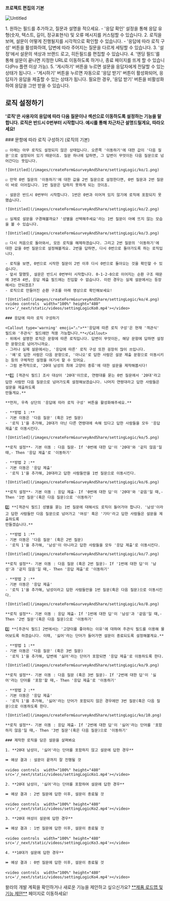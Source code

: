 
<Callout type='info' emoji="🔔">**프로젝트 편집의 기본**</Callout>

![Untitled](/images/createForm&surveyAndShare/settingLogic/ko/0.png)

<Steps>
    1. 원하는 필드를 추가하고, 질문과 설명을 적으세요.
    - '응답 확인' 설정을 통해 응답 유형(숫자, 텍스트, 길이, 정규표현식) 및 오류 메시지를 커스텀할 수 있습니다.
    2. 로직을 보며, 설문이 어떻게 진행될지를 시각적으로 확인할 수 있습니다.
    - '응답에 따라 로직 구성' 버튼을 활성화하여, 답변에 따라 주어지는 질문을 다르게 세팅할 수 있습니다.
    3. '설정'에서 설문의 색상과 브랜드 로고, 히든필드를 편집할 수 있습니다.
    4. '엔딩 필드'를 통해 설문이 끝나면 지정한 URL로 이동하도록 하거나, 종료 페이지를 뜨게 할 수 있습니다(Pro 플랜 이상 가능).
    5. '게시하기' 버튼을 누르면 설문을 응답자에게 전달할 수 있는 상태가 됩니다.
    - '게시하기' 버튼을 누르면 자동으로 '응답 받기' 버튼이 활성화되어, 응답자가 응답을 제출할 수 있는 상태가 됩니다. 필요한 경우, '응답 받기' 버튼을 비활성화하여 응답을 그만 받을 수 있습니다.
</Steps>

## 로직 설정하기

<Callout type='warning' emoji="⚠️">**'로직'은 사용자의 응답에 따라 다음 질문이나 섹션으로 이동하도록 설정하는 기능을 말합니다. 로직은 반드시 0번부터 시작합니다. 예시를 통해 차근차근
    설명드릴게요, 따라오세요!**</Callout>

<Steps>
    ### 문항에 따라 로직 구성하기 (로직의 기본)

    ☑️ 아래는 아무 로직도 설정되지 않은 상태입니다. 오른쪽 '이동하기'에 대한 값이 '다음 질문'으로 설정되어 있기 때문이죠. 질문 하나에 답하면, 그 답변이 무엇이든 다음 질문으로 넘어간다는 뜻입니다.

    ![Untitled](/images/createForm&surveyAndShare/settingLogic/ko/1.png)

    ☑️ 만약 0번 질문의 '이동하기'에 대한 값을 2번 질문으로 설정한다면, 0번 질문과 2번 질문이 바로 이어집니다. 1번 질문은 답하지 못하게 되는 것이죠.

    - 설문은 반드시 0번부터 시작합니다. 1번은 0번과 이어져 있지 않기에 로직에 포함되지 못했습니다.

    ![Untitled](/images/createForm&surveyAndShare/settingLogic/ko/2.png)

    ☑️ 실제로 설문을 구경해볼까요? '성별을 선택해주세요'라는 1번 질문이 아예 뜨지 않는 모습을 볼 수 있습니다.

    ![Untitled](/images/createForm&surveyAndShare/settingLogic/ko/3.png)

    ☑️ 다시 처음으로 돌아와서, 모든 로직을 해제하겠습니다. 그리고 2번 질문의 '이동하기'에 대한 값을 0번 질문으로 설정해볼게요. 2번을 답하면, 다시 0번으로 돌아가도록 하는 로직입니다.

    - 로직을 보면, 0번으로 시작한 질문이 2번 이후 다시 0번으로 돌아오는 것을 확인할 수 있습니다.
    - 앞서 말했듯, 설문은 반드시 0번부터 시작합니다. 0-1-2-0으로 이어지는 순환 구조 때문에 3번과 4번, 응답 제출 필드에는 진입할 수 없습니다. 이런 경우는 실제 설문에서는 등장해서는 안되겠죠?
    - 로직으로 만들어진 순환 구조를 아래 영상으로 확인해보세요!

    ![Untitled](/images/createForm&surveyAndShare/settingLogic/ko/4.png)
    <video controls  width="100%" height="480" src='/_next/static/videos/settingLogicKo0.mp4'></video>

    ### 응답에 따라 로직 구성하기

    <Callout type='warning' emoji="⚠️">**'응답에 따른 로직 구성'은 현재 '객관식' 필드와 '주관식' 필드에만 적용 가능합니다.**</Callout>
    - 위에서 설명한 로직은 문항에 따른 로직입니다. 답변이 무엇이든, 해당 문항에 답하면 설정한 문항으로 넘어가니까요.
    - 그러나 실제 설문에서는, '응답에 따른' 로직 구성 또한 굉장히 많이 쓰입니다.
    - '예'로 답한 사람은 다음 문항으로, '아니오'로 답한 사람은 설문 제출 문항으로 이동시키는 등의 구체적인 설정을 여기서 할 수 있어요.
    - 그럼 본격적으로, '20대 남성의 최애 고양이 종류'에 대한 설문을 제작해봅시다!

    **1️⃣ [객관식 필드] 조사 대상이 '20대'이므로, 연령대를 묻는 0번 질문에서 '20대'라고 답한 사람만 다음 질문으로 넘어가도록 설정해보겠습니다. 나머지 연령대라고 답한 사람들은 설문을 제출하도록
    만들게요.**

    **먼저, 우측 상단의 '응답에 따라 로직 구성' 버튼을 활성화해주세요.**

    - **방법 1 :**
    - 기본 이동은 '다음 질문' (혹은 1번 질문)
    - '로직 1'을 추가해, 20대가 아닌 다른 연령대에 속해 있다고 답한 사람들을 모두 '응답 제출'로 이동시킨다.

    ![Untitled](/images/createForm&surveyAndShare/settingLogic/ko/5.png)

    **로직 설정**- 기본 이동 : 다음 질문- If '0번에 대한 답'이 '20대'와 '같지 않음'일 때,- Then '응답 제출'로 '이동하기'

    - **방법 2 :**
    - 기본 이동은 '응답 제출'
    - '로직 1'을 추가해, 20대라고 답한 사람들만을 1번 질문으로 이동시킨다.

    ![Untitled](/images/createForm&surveyAndShare/settingLogic/ko/6.png)

    **로직 설정**- 기본 이동 : 응답 제출- If '0번에 대한 답'이 '20대'와 '같음'일 때,- Then '1번 질문'(혹은 다음 질문)으로 '이동하기'

    2️⃣ **[객관식 필드] 성별을 묻는 1번 질문에 대해서도 로직이 들어가야 합니다. '남성'이라고 답한 사람들만 다음 질문으로 넘어가고 '여성' 혹은 '기타'라고 답한 사람들은 설문을 제출하도록
    만들겠습니다.**

    - **방법 1 :**
    - 기본 이동은 '다음 질문' (혹은 2번 질문)
    - '로직 1'을 추가해, '남성'이 아니라고 답한 사람들을 모두 '응답 제출'로 이동시킨다.

    ![Untitled](/images/createForm&surveyAndShare/settingLogic/ko/7.png)

    **로직 설정**- 기본 이동 : 다음 질문 (혹은 2번 질문)- If '1번에 대한 답'이 '남성'과 '같지 않음'일 때,- Then '응답 제출'로 '이동하기'

    - **방법 2 :**
    - 기본 이동은 '응답 제출'
    - '로직 1'을 추가해, 남성이라고 답한 사람들만을 1번 질문(혹은 다음 질문)으로 이동시킨다.

    ![Untitled](/images/createForm&surveyAndShare/settingLogic/ko/8.png)

    **로직 설정**- 기본 이동 : 응답 제출- If '1번에 대한 답'이 '남성'과 '같음'일 때,- Then '2번 질문'(혹은 다음 질문)으로 '이동하기'

    3️⃣ **[주관식 필드] 2번에서는 '고양이를 좋아하는 이유'에 대하여 주관식 필드를 이용해 물어보도록 하겠습니다. 이때, '싫어'라는 단어가 들어가면 설문이 종료되도록 설정해볼게요.**

    - **방법 1 :**
    - 기본 이동은 '다음 질문' (혹은 3번 질문)
    - '로직 1'을 추가해, 답변에 '싫어'라는 단어가 포함되면 '응답 제출'로 이동하도록 한다.

    ![Untitled](/images/createForm&surveyAndShare/settingLogic/ko/9.png)

    **로직 설정**- 기본 이동 : 다음 질문 (혹은 3번 질문)- If '2번에 대한 답'이 '싫어'라는 단어를 '포함'할 때,- Then '응답 제출'로 '이동하기'

    - **방법 2 :**
    - 기본 이동은 '응답 제출'
    - '로직 1'을 추가해, '싫어'라는 단어가 포함되지 않은 경우에만 3번 질문(혹은 다음 질문)으로 이동하도록 한다.

    ![Untitled](/images/createForm&surveyAndShare/settingLogic/ko/10.png)

    **로직 설정**- 기본 이동 : 응답 제출- If '2번에 대한 답'이 '싫어'라는 단어를 '포함하지 않음'일 때,- Then '3번 질문'(혹은 다음 질문)으로 '이동하기'

    ### 제작한 로직을 담은 설문을 살펴봐요

    1. **20대 남성이, '싫어'라는 단어를 포함하지 않고 설문에 답한 경우**

    ⏩ 예상 결과 : 설문이 끝까지 잘 진행될 것

    <video controls  width="100%" height="480" src='/_next/static/videos/settingLogicKo1.mp4'></video>

    2. **20대 남성이, '싫어'라는 단어를 포함하여 설문에 답한 경우**

    ⏩ 예상 결과 : 2번 질문에 답한 이후, 설문이 종료될 것

    <video controls  width="100%" height="480" src='/_next/static/videos/settingLogicKo2.mp4'></video>

    3. **20대 여성이 설문에 답한 경우**

    ⏩ 예상 결과 : 1번 질문에 답한 이후, 설문이 종료될 것

    <video controls  width="100%" height="480" src='/_next/static/videos/settingLogicKo3.mp4'></video>

    4. **10대가 설문에 답한 경우**

    ⏩ 예상 결과 : 0번 질문에 답한 이후, 설문이 종료될 것

    <video controls  width="100%" height="480" src='/_next/static/videos/settingLogicKo4.mp4'></video>

</Steps>

<Callout type='info' emoji="🔔">
    왈라의 개발 계획을 확인하거나 새로운 기능을 제안하고 싶으신가요? <a href='https://app.walla.my/support/featureRequest' target="_blank"
                                            rel="noopener noreferrer"
                                            style={{textDecoration: 'underline'}}>**제품 로드맵 및 기능 제안**</a> 페이지로
    이동하세요!
</Callout>